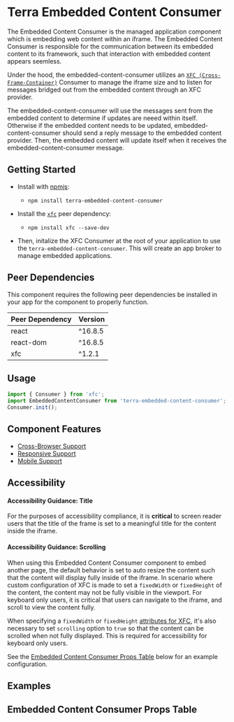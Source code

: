 


<Badge />

# Terra Embedded Content Consumer

The Embedded Content Consumer is the managed application component which is embedding web content within an iframe. The Embedded Content Consumer is responsible for the communication between its embedded content to its framework, such that interaction with embedded content appears seemless.

Under the hood, the embedded-content-consumer utilizes an [`XFC (Cross-Frame-Container)`](https://www.npmjs.com/package/xfc) Consumer to manage the iframe size and to listen for messages bridged out from the embedded content through an XFC provider.

The embedded-content-consumer will use the messages sent from the embedded content to determine if updates are neeed within itself. Otherwise if the embedded content needs to be updated, embedded-content-consumer should send a reply message to the embedded content provider. Then, the embedded content will update itself when it receives the embedded-content-consumer message.

## Getting Started

- Install with [npmjs](https://www.npmjs.com):
  - `npm install terra-embedded-content-consumer`

- Install the [`xfc`](https://www.npmjs.com/package/xfc) peer dependency:
  - `npm install xfc --save-dev`

- Then, initalize the XFC Consumer at the root of your application to use the `terra-embedded-content-consumer`. This will create an app broker to manage embedded applications.

<!-- AUTO-GENERATED-CONTENT:START Peer Dependencies -->
## Peer Dependencies

This component requires the following peer dependencies be installed in your app for the component to properly function.

| Peer Dependency | Version |
|-|-|
| react | ^16.8.5 |
| react-dom | ^16.8.5 |
| xfc | ^1.2.1 |

<!-- AUTO-GENERATED-CONTENT:END -->

## Usage

```jsx
import { Consumer } from 'xfc';
import EmbeddedContentConsumer from 'terra-embedded-content-consumer';
Consumer.init();
```

## Component Features
* [Cross-Browser Support](https://engineering.cerner.com/terra-ui/about/terra-ui/component-standards#cross-browser-support)
* [Responsive Support](https://engineering.cerner.com/terra-ui/about/terra-ui/component-standards#responsive-support)
* [Mobile Support](https://engineering.cerner.com/terra-ui/about/terra-ui/component-standards#mobile-support)

## Accessibility

<Notice variant="important" ariaLevel="3">

#### Accessibility Guidance: Title
For the purposes of accessibility compliance, it is **critical** to screen reader users that the title of the frame is set to a meaningful title for the content inside the iframe.

#### Accessibility Guidance: Scrolling
When using this Embedded Content Consumer component to embed another page, the default behavior is set to auto resize the content such that the content will display fully inside of the iframe. In scenario where custom configuration of XFC is made to set a `fixedWidth` or `fixedHeight` of the content, the content may not be fully visible in the viewport. For keyboard only users, it is critical that users can navigate to the iframe, and scroll to view the content fully.

When specifying a `fixedWidth` or `fixedHeight` [attributes for XFC](https://github.com/cerner/xfc#iframe-resizing-config), it's also necessary to set `scrolling` option to `true` so that the content can be scrolled when not fully displayed. This is required for accessibility for keyboard only users.

See the [Embedded Content Consumer Props Table](#embedded-content-consumer-props-table) below for an example configuration.
</Notice>

## Examples
<BasicConsumer title='Basic Embedded Content Consumer' />
<BasicConsumerWithSrcDoc title='Consumer with inline HTML content using `srcdoc`' />
<BasicConsumerWithScrolling title='Scrollable Content' />
<DataStatusConsumer title='Embedded Content Consumer Lifecycle Statuses' />
<CustomEventConsumer title='Embedded Content Consumer that Listens for a Custom Event' />
<CustomEventsConsumer title='Embedded Content Consumer with Seamless Communication' />

## Embedded Content Consumer Props Table
<EmbeddedContentConsumerPropsTable />

